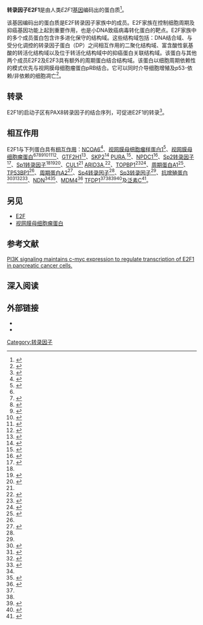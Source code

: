 {{PBB|geneid=1869}}
'''转录因子E2F1'''是由人类''E2F1''[[基因|基因]]编码出的蛋白质<ref name="pmid8964493">{{cite journal | author = Neuman E, Sellers WR, McNeil JA, Lawrence JB, Kaelin WG Jr | title = Structure and partial genomic sequence of the human E2F1 gene | journal = Gene | volume = 173 | issue = 2 | pages = 163–9 |date=December 1996 | pmid = 8964493 | pmc =  | doi =10.1016/0378-1119(96)00184-9  }}</ref>。

该基因编码出的蛋白质是E2F转录因子家族中的成员。E2F家族在控制细胞周期及抑癌基因功能上起到重要作用，也是小DNA致癌病毒转化蛋白的靶点。E2F家族中的多个成员蛋白包含许多进化保守的结构域。这些结构域包括：DNA结合域、与受分化调控的转录因子蛋白（DP）之间相互作用的二聚化结构域、富含酸性氨基酸的转活化结构域以及位于转活化结构域中的抑癌蛋白关联结构域。该蛋白与其他两个成员E2F2及E2F3具有额外的周期蛋白结合结构域。该蛋白以细胞周期依赖性的模式优先与视网膜母细胞瘤蛋白pRB结合。它可以同时介导细胞增殖及p53-依赖/非依赖的细胞凋亡<ref>{{Cite web| title = Entrez Gene: E2F1 E2F transcription factor 1| url = http://www.ncbi.nlm.nih.gov/sites/entrez?Db=gene&Cmd=ShowDetailView&TermToSearch=1869| accessdate = | archive-date = 2019-10-16| archive-url = https://web.archive.org/web/20191016102857/https://www.ncbi.nlm.nih.gov/gene?Db=gene&Cmd=ShowDetailView&TermToSearch=1869| dead-url = no}}</ref>。

==转录==

E2F1的启动子区有PAX8转录因子的结合序列，可促进E2F1的转录<ref name="LiNyman2011">{{cite journal|last1=Li|first1=C G|last2=Nyman|first2=J E|last3=Braithwaite|first3=A W|last4=Eccles|first4=M R|title=PAX8 promotes tumor cell growth by transcriptionally regulating E2F1 and stabilizing RB protein|journal=Oncogene|volume=30|issue=48|year=2011|pages=4824–4834|issn=0950-9232|doi=10.1038/onc.2011.190}}</ref>。

==相互作用==
E2F1与下列蛋白具有[[蛋白质-蛋白质相互作用|相互作用]]：[[NCOA6|NCOA6]]<ref name=pmid14638867>{{cite journal |last=Kong |first=Hee Jeong |authorlink= |coauthors=Yu Hyun Jung, Hong SunHwa, Park Min Jung, Choi Young Hyun, An Won Gun, Lee Jae Woon, Cheong JaeHun |date=November 2003  |title=Interaction and functional cooperation of the cancer-amplified transcriptional coactivator activating signal cointegrator-2 and E2F-1 in cell proliferation |journal=Mol. Cancer Res. |volume=1 |issue=13 |pages=948–58 |publisher= |location = United States| issn = 1541-7786| pmid = 14638867 | bibcode = | oclc =| id = | url = | language = | format = | accessdate = | laysummary = | laysource = | laydate = | quote = }}</ref>、[[视网膜母细胞瘤样蛋白1|视网膜母细胞瘤样蛋白1]]<ref name=pmid8230483>{{cite journal |last=Dyson |first=N |authorlink= |coauthors=Dembski M, Fattaey A, Ngwu C, Ewen M, Helin K |date=December 1993  |title=Analysis of p107-associated proteins: p107 associates with a form of E2F that differs from pRB-associated E2F-1 |journal=J. Virol. |volume=67 |issue=12 |pages=7641–7 |publisher= |location = UNITED STATES| issn = 0022-538X| pmid = 8230483 | bibcode = | oclc =| id = | url =https://archive.org/details/sim_journal-of-virology_1993-12_67_12/page/7641| language = | format = | accessdate = | laysummary = | laysource = | laydate = | quote = |pmc=238233 }}</ref>、[[视网膜母细胞瘤蛋白|视网膜母细胞瘤蛋白]]<ref name=pmid8230483/><ref name=pmid11470869>{{cite journal |doi=10.1093/nar/29.15.3131 |last=Nicolas |first=E |authorlink= |coauthors=Ait-Si-Ali S, Trouche D |date=August 2001  |title=The histone deacetylase HDAC3 targets RbAp48 to the retinoblastoma protein |journal=Nucleic Acids Res. |volume=29 |issue=15 |pages=3131–6 |publisher= |location = England| issn = | pmid = 11470869 | bibcode = | oclc =| id = | url = | language = | format = | accessdate = | laysummary = | laysource = | laydate = | quote = |pmc=55834 }}</ref><ref name=pmid12397079>{{cite journal |last=Pardo |first=Patricia S |authorlink= |coauthors=Leung James K, Lucchesi John C, Pereira-Smith Olivia M |date=December 2002  |title=MRG15, a novel chromodomain protein, is present in two distinct multiprotein complexes involved in transcriptional activation |journal=J. Biol. Chem. |volume=277 |issue=52 |pages=50860–6 |publisher= |location = United States| issn = 0021-9258| pmid = 12397079 |doi = 10.1074/jbc.M203839200 | bibcode = | oclc =| id = | url = | language = | format = | accessdate = | laysummary = | laysource = | laydate = | quote = }}</ref><ref name=pmid8896460>{{cite journal |last=Choubey |first=D |authorlink= |coauthors=Li S J, Datta B, Gutterman J U, Lengyel P |date=October 1996  |title=Inhibition of E2F-mediated transcription by p202 |journal=EMBO J. |volume=15 |issue=20 |pages=5668–78 |publisher= |location = ENGLAND| issn = 0261-4189| pmid = 8896460 | bibcode = | oclc =| id = | url = | language = | format = | accessdate = | laysummary = | laysource = | laydate = | quote = |pmc=452311 }}</ref><ref name=pmid10869426>{{cite journal |last=Fajas |first=L |authorlink= |coauthors=Paul C, Zugasti O, Le Cam L, Polanowska J, Fabbrizio E, Medema R, Vignais M L, Sardet C |date=July 2000  |title=pRB binds to and modulates the transrepressing activity of the E1A-regulated transcription factor p120E4F |journal=[[PNAS|Proc. Natl. Acad. Sci. U.S.A.]] |volume=97 |issue=14 |pages=7738–43 |publisher= |location = UNITED STATES| issn = 0027-8424| pmid = 10869426 |doi = 10.1073/pnas.130198397 | bibcode = | oclc =| id = | url = | language = | format = | accessdate = | laysummary = | laysource = | laydate = | quote = |pmc=16614 }}</ref><ref name=pmid7739537>{{cite journal |last=Wu |first=C L |authorlink= |coauthors=Zukerberg L R, Ngwu C, Harlow E, Lees J A |date=May 1995 |title=In vivo association of E2F and DP family proteins |journal=Mol. Cell. Biol. |volume=15 |issue=5 |pages=2536–46 |publisher= |location = UNITED STATES| issn = 0270-7306| pmid = 7739537 | bibcode = | oclc =| id = | url =https://archive.org/details/sim_molecular-and-cellular-biology_1995-05_15_5/page/2536| language = | format = | accessdate = | laysummary = | laysource = | laydate = | quote = |pmc=230484 }}</ref><ref name=pmid9422723>{{cite journal |doi=10.1074/jbc.273.2.720 |last=Taniura |first=H |authorlink= |coauthors=Taniguchi N, Hara M, Yoshikawa K |date=January 1998  |title=Necdin, a postmitotic neuron-specific growth suppressor, interacts with viral transforming proteins and cellular transcription factor E2F1 |journal=J. Biol. Chem. |volume=273 |issue=2 |pages=720–8 |publisher= |location = UNITED STATES| issn = 0021-9258| pmid = 9422723 | bibcode = | oclc =| id = | url = | language = | format = | accessdate = | laysummary = | laysource = | laydate = | quote = }}</ref>、[[GTF2H1|GTF2H1]]<ref name=pmid10428966>{{cite journal |last=Vandel |first=L |authorlink= |coauthors=Kouzarides T |date=August 1999  |title=Residues phosphorylated by TFIIH are required for E2F-1 degradation during S-phase |journal=EMBO J. |volume=18 |issue=15 |pages=4280–91 |publisher= |location = ENGLAND| issn = 0261-4189| pmid = 10428966 |doi = 10.1093/emboj/18.15.4280 | bibcode = | oclc =| id = | url = | language = | format = | accessdate = | laysummary = | laysource = | laydate = | quote = |pmc=1171504 }}</ref>、[[SKP2|SKP2]]<ref name=pmid10559858>{{cite journal |last=Marti |first=A |authorlink= |coauthors=Wirbelauer C, Scheffner M, Krek W |date=May 1999 |title=Interaction between ubiquitin-protein ligase SCFSKP2 and E2F-1 underlies the regulation of E2F-1 degradation |journal=Nat. Cell Biol. |volume=1 |issue=1 |pages=14–9 |publisher= |location = ENGLAND| issn = 1465-7392| pmid = 10559858 |doi = 10.1038/8984 | bibcode = | oclc =| id = | url = | language = | format = | accessdate = | laysummary = | laysource = | laydate = | quote = }}</ref> [[PURA|PURA]],<ref name=pmid10597240>{{cite journal |last=Darbinian |first=N |authorlink= |coauthors=Gallia G L, Kundu M, Shcherbik N, Tretiakova A, Giordano A, Khalili K |date=November 1999  |title=Association of Pur alpha and E2F-1 suppresses transcriptional activity of E2F-1 |journal=Oncogene |volume=18 |issue=46 |pages=6398–402 |publisher= |location = ENGLAND| issn = 0950-9232| pmid = 10597240 |doi = 10.1038/sj.onc.1203011 | bibcode = | oclc =| id = | url = | language = | format = | accessdate = | laysummary = | laysource = | laydate = | quote = }}</ref>、[[NPDC1|NPDC1]]<ref name=pmid11042687>{{cite journal |last=Sansal |first=I |authorlink= |coauthors=Dupont E, Toru D, Evrard C, Rouget P |date=October 2000  |title=NPDC-1, a regulator of neural cell proliferation and differentiation, interacts with E2F-1, reduces its binding to DNA and modulates its transcriptional activity |journal=Oncogene |volume=19 |issue=43 |pages=5000–9 |publisher= |location = ENGLAND| issn = 0950-9232| pmid = 11042687 |doi = 10.1038/sj.onc.1203843 | bibcode = | oclc =| id = | url = | language = | format = | accessdate = | laysummary = | laysource = | laydate = | quote = }}</ref>、[[Sp2转录因子|Sp2转录因子]]<ref name=pmid10547281>{{cite journal |last=Rotheneder |first=H |authorlink= |coauthors=Geymayer S, Haidweger E |date=November 1999  |title=Transcription factors of the Sp1 family: interaction with E2F and regulation of the murine thymidine kinase promoter |journal=J. Mol. Biol. |volume=293 |issue=5 |pages=1005–15 |publisher= |location = ENGLAND| issn = 0022-2836| pmid = 10547281 |doi = 10.1006/jmbi.1999.3213 | bibcode = | oclc =| id = | url = | language = | format = | accessdate = | laysummary = | laysource = | laydate = | quote = }}</ref>、[[Sp1转录因子|Sp1转录因子]]<ref name=pmid10547281/><ref name=pmid8657142>{{cite journal |last=Lin |first=S Y |authorlink= |coauthors=Black A R, Kostic D, Pajovic S, Hoover C N, Azizkhan J C |date=April 1996  |title=Cell cycle-regulated association of E2F1 and Sp1 is related to their functional interaction |journal=Mol. Cell. Biol. |volume=16 |issue=4 |pages=1668–75 |publisher= |location = UNITED STATES| issn = 0270-7306| pmid = 8657142 | bibcode = | oclc =| id = | url =https://archive.org/details/sim_molecular-and-cellular-biology_1996-04_16_4/page/1668| language = | format = | accessdate = | laysummary = | laysource = | laydate = | quote = |pmc=231153 }}</ref><ref name=pmid8657141>{{cite journal |last=Karlseder |first=J |authorlink= |coauthors=Rotheneder H, Wintersberger E |date=April 1996  |title=Interaction of Sp1 with the growth- and cell cycle-regulated transcription factor E2F |journal=Mol. Cell. Biol. |volume=16 |issue=4 |pages=1659–67 |publisher= |location = UNITED STATES| issn = 0270-7306| pmid = 8657141 | bibcode = | oclc =| id = | url =https://archive.org/details/sim_molecular-and-cellular-biology_1996-04_16_4/page/1659| language = | format = | accessdate = | laysummary = | laysource = | laydate = | quote = |pmc=231152 }}</ref>、[[CUL1|CUL1]]<ref name=pmid10559858/> [[ARID3A|ARID3A]],<ref name=pmid9780002>{{cite journal |last=Suzuki |first=M |authorlink= |coauthors=Okuyama S, Okamoto S, Shirasuna K, Nakajima T, Hachiya T, Nojima H, Sekiya S, Oda K |date=August 1998  |title=A novel E2F binding protein with Myc-type HLH motif stimulates E2F-dependent transcription by forming a heterodimer |journal=Oncogene |volume=17 |issue=7 |pages=853–65 |publisher= |location = ENGLAND| issn = 0950-9232| pmid = 9780002 |doi = 10.1038/sj.onc.1202163 | bibcode = | oclc =| id = | url = | language = | format = | accessdate = | laysummary = | laysource = | laydate = | quote = }}</ref>、[[TOPBP1|TOPBP1]]<ref name=pmid12697828>{{cite journal |doi=10.1128/MCB.23.9.3287-3304.2003 |last=Liu |first=Kang |authorlink= |coauthors=Lin Fang-Tsyr, Ruppert J Michael, Lin Weei-Chin |date=May 2003 |title=Regulation of E2F1 by BRCT domain-containing protein TopBP1 |journal=Mol. Cell. Biol. |volume=23 |issue=9 |pages=3287–304 |publisher= |location = United States| issn = 0270-7306| pmid = 12697828 | bibcode = | oclc =| id = | url =https://archive.org/details/sim_molecular-and-cellular-biology_2003-05_23_9/page/3287| language = | format = | accessdate = | laysummary = | laysource = | laydate = | quote = |pmc=153207 }}</ref><ref name=pmid14576433>{{cite journal |last=Yu |first=Xiaochun |authorlink= |coauthors=Chini Claudia Christiano Silva, He Miao, Mer Georges, Chen Junjie |date=October 2003  |title=The BRCT domain is a phospho-protein binding domain |journal=[[Science_(journal)|Science]] |volume=302 |issue=5645 |pages=639–42 |publisher= |location = United States| issn = | pmid = 14576433 |doi = 10.1126/science.1088753 | bibcode = | oclc =| id = | url = | language = | format = | accessdate = | laysummary = | laysource = | laydate = | quote = }}</ref>、[[周期蛋白A1|周期蛋白A1]]<ref name=pmid10022926>{{cite journal |last=Yang |first=R |authorlink= |coauthors=Müller C, Huynh V, Fung Y K, Yee A S, Koeffler H P |date=March 1999  |title=Functions of cyclin A1 in the cell cycle and its interactions with transcription factor E2F-1 and the Rb family of proteins |journal=Mol. Cell. Biol. |volume=19 |issue=3 |pages=2400–7 |publisher= |location = UNITED STATES| issn = 0270-7306| pmid = 10022926 | bibcode = | oclc =| id = | url =https://archive.org/details/sim_molecular-and-cellular-biology_1999-03_19_3/page/2400| language = | format = | accessdate = | laysummary = | laysource = | laydate = | quote = |pmc=84032 }}</ref>、[[TP53BP1|TP53BP1]]<ref name=pmid8896460/>、[[周期蛋白A2|周期蛋白A2]]<ref name=pmid7969176>{{cite journal |last=Xu |first=M |authorlink= |coauthors=Sheppard K A, Peng C Y, Yee A S, Piwnica-Worms H |date=December 1994  |title=Cyclin A/CDK2 binds directly to E2F-1 and inhibits the DNA-binding activity of E2F-1/DP-1 by phosphorylation |journal=Mol. Cell. Biol. |volume=14 |issue=12 |pages=8420–31 |publisher= |location = UNITED STATES| issn = 0270-7306| pmid = 7969176 | bibcode = | oclc =| id = | url =https://archive.org/details/sim_molecular-and-cellular-biology_1994-12_14_12/page/8420| language = | format = | accessdate = | laysummary = | laysource = | laydate = | quote = |pmc=359381 }}</ref>、[[Sp4转录因子|Sp4转录因子]]<ref name=pmid10547281/>、[[Sp3转录因子|Sp3转录因子]]<ref name=pmid10547281/>、[[抗增殖蛋白|抗增殖蛋白]]<ref name=pmid14637159>{{cite journal |doi=10.1016/j.bbrc.2003.10.148 |last=Joshi |first=Bharat |authorlink= |coauthors=Ko Danette, Ordonez-Ercan Dalia, Chellappan Srikumar P |date=December 2003  |title=A putative coiled-coil domain of prohibitin is sufficient to repress E2F1-mediated transcription and induce apoptosis |journal=Biochem. Biophys. Res. Commun. |volume=312 |issue=2 |pages=459–66 |publisher= |location = United States| issn = 0006-291X| pmid = 14637159 | bibcode = | oclc =| id = | url = | language = | format = | accessdate = | laysummary = | laysource = | laydate = | quote = }}</ref><ref name=pmid14500729>{{cite journal |last=Fusaro |first=Gina |authorlink= |coauthors=Dasgupta Piyali, Rastogi Shipra, Joshi Bharat, Chellappan Srikumar |date=November 2003  |title=Prohibitin induces the transcriptional activity of p53 and is exported from the nucleus upon apoptotic signaling |journal=J. Biol. Chem. |volume=278 |issue=48 |pages=47853–61 |publisher= |location = United States| issn = 0021-9258| pmid = 14500729 |doi = 10.1074/jbc.M305171200 | bibcode = | oclc =| id = | url = | language = | format = | accessdate = | laysummary = | laysource = | laydate = | quote = }}</ref><ref name=pmid12065415>{{cite journal |last=Wang |first=Sheng |authorlink= |coauthors=Zhang Baohua, Faller Douglas V |date=June 2002  |title=Prohibitin requires Brg-1 and Brm for the repression of E2F and cell growth |journal=EMBO J. |volume=21 |issue=12 |pages=3019–28 |publisher= |location = England| issn = 0261-4189| pmid = 12065415 |doi = 10.1093/emboj/cdf302 | bibcode = | oclc =| id = | url = | language = | format = | accessdate = | laysummary = | laysource = | laydate = | quote = |pmc=126057 }}</ref><ref name=pmid10523633>{{cite journal |last=Wang |first=S |authorlink= |coauthors=Nath N, Fusaro G, Chellappan S |date=November 1999  |title=Rb and prohibitin target distinct regions of E2F1 for repression and respond to different upstream signals |journal=Mol. Cell. Biol. |volume=19 |issue=11 |pages=7447–60 |publisher= |location = UNITED STATES| issn = 0270-7306| pmid = 10523633 | bibcode = | oclc =| id = | url =https://archive.org/details/sim_molecular-and-cellular-biology_1999-11_19_11/page/7447| language = | format = | accessdate = | laysummary = | laysource = | laydate = | quote = |pmc=84738 }}</ref>、[[NDN_(基因)|NDN]]<ref name=pmid9422723/><ref name=pmid14593116>{{cite journal |last=Kuwako |first=Ken-ichiro |authorlink= |coauthors=Taniura Hideo, Yoshikawa Kazuaki |date=January 2004  |title=Necdin-related MAGE proteins differentially interact with the E2F1 transcription factor and the p75 neurotrophin receptor |journal=J. Biol. Chem. |volume=279 |issue=3 |pages=1703–12 |publisher= |location = United States| issn = 0021-9258| pmid = 14593116 |doi = 10.1074/jbc.M308454200 | bibcode = | oclc =| id = | url = | language = | format = | accessdate = | laysummary = | laysource = | laydate = | quote = }}</ref>、[[MDM4|MDM4]]<ref name=pmid12532331>{{cite journal |last=Strachan |first=Gordon D |authorlink= |coauthors=Jordan-Sciutto Kelly L, Rallapalli Ravikumar, Tuan Rocky S, Hall David J |date=February 2003  |title=The E2F-1 transcription factor is negatively regulated by its interaction with the MDMX protein |journal=J. Cell. Biochem. |volume=88 |issue=3 |pages=557–68 |publisher= |location = United States| issn = 0730-2312| pmid = 12532331 |doi = 10.1002/jcb.10318 | bibcode = | oclc =| id = | url = | language = | format = | accessdate = | laysummary = | laysource = | laydate = | quote = }}</ref> [[TFDP1|TFDP1]]<ref name=pmid7739537/><ref name=pmid9780002/><ref name=pmid7892279>{{cite journal |doi=10.1073/pnas.92.6.2403 |last=Sardet |first=C |authorlink= |coauthors=Vidal M, Cobrinik D, Geng Y, Onufryk C, Chen A, Weinberg R A |date=March 1995  |title=E2F-4 and E2F-5, two members of the E2F family, are expressed in the early phases of the cell cycle |journal=[[PNAS|Proc. Natl. Acad. Sci. U.S.A.]] |volume=92 |issue=6 |pages=2403–7 |publisher= |location = UNITED STATES| issn = 0027-8424| pmid = 7892279 | bibcode = | oclc =| id = | url = | language = | format = | accessdate = | laysummary = | laysource = | laydate = | quote = |pmc=42492 }}</ref><ref name=pmid8405995>{{cite journal |doi=10.1101/gad.7.10.1850 |last=Helin |first=K |authorlink= |coauthors=Wu C L, Fattaey A R, Lees J A, Dynlacht B D, Ngwu C, Harlow E |date=October 1993  |title=Heterodimerization of the transcription factors E2F-1 and DP-1 leads to cooperative trans-activation |journal=Genes Dev. |volume=7 |issue=10 |pages=1850–61 |publisher= |location = UNITED STATES| issn = 0890-9369| pmid = 8405995 | bibcode = | oclc =| id = | url =https://archive.org/details/sim_genes-development_1993-10_7_10/page/1850| language = | format = | accessdate = | laysummary = | laysource = | laydate = | quote = }}</ref>及[[泛素C|泛素C]]<ref name=pmid18367454>{{cite journal |last=Zhou |first=Fangfang |authorlink= |coauthors=Zhang Long, Wang Aijun, Song Bo, Gong Kai, Zhang Lihai, Hu Min, Zhang Xiufang, Zhao Nanming, Gong Yandao |date=May 2008 |title=The association of GSK3 beta with E2F1 facilitates nerve growth factor-induced neural cell differentiation |journal=J. Biol. Chem. |volume=283 |issue=21 |pages=14506–15 |publisher= |location = United States| issn = 0021-9258| pmid = 18367454 |doi = 10.1074/jbc.M706136200 | bibcode = | oclc =| id = | url = | language = | format = | accessdate = | laysummary = | laysource = | laydate = | quote = }}</ref>。

== 另见 ==
* [[E2F|E2F]]
* [[视网膜母细胞瘤蛋白|视网膜母细胞瘤蛋白]]

== 参考文献 ==
{{Reflist}}
[http://www3.interscience.wiley.com/journal/122512322/abstract PI3K signaling maintains c-myc expression to regulate transcription of E2F1 in pancreatic cancer cells.]{{Dead link|date=2019年5月 |bot=InternetArchiveBot |fix-attempted=yes }}

== 深入阅读 ==
{{Refbegin| 2}}
{{PBB_Further_reading
| citations =
*{{Cite journal  | author=Dupont E, Sansal I, Toru D, ''et al.'' |title=[Identification of NPDC-1, gene involved in the control of proliferation and differentiation of neural and glial precursors] |journal=C. R. Seances Soc. Biol. Fil. |volume=191 |issue= 1 |pages= 95–104 |year= 1997 |pmid= 9181131 |doi=  }}
*{{Cite journal  | author=Stevens C, La Thangue NB |title=The emerging role of E2F-1 in the DNA damage response and checkpoint control. |journal=DNA Repair (Amst.) |volume=3 |issue= 8-9 |pages= 1071–9 |year= 2005 |pmid= 15279795 |doi= 10.1016/j.dnarep.2004.03.034 }}
*{{Cite journal  | author=Zhang Z, Wang H, Li M, ''et al.'' |title=Novel MDM2 p53-independent functions identified through RNA silencing technologies. |journal=Ann. N. Y. Acad. Sci. |volume=1058 |issue=  1|pages= 205–14 |year= 2006 |pmid= 16394138 |doi= 10.1196/annals.1359.030 }}
*{{Cite journal |author=Schild C, Wirth M, Reichert M, Schmid RM, Saur D, Schneider G |title=PI3K signaling maintains c-myc expression to regulate transcription of E2F1 in pancreatic cancer cells |journal=Mol. Carcinog. |volume= 48|issue= 12|pages= 1149–58|date=July 2009 |pmid=19603422 |doi=10.1002/mc.20569 |url=}}
}}
{{Refend}}
{{PDB Gallery|geneid=1869}}

== 外部链接 ==
* {{MeshName|E2F1+protein,+human}}
* {{FactorBook|E2F1}}
{{NLM content}}
{{Transcription factors|g3}}

<!-- The PBB_Controls template provides controls for Protein Box Bot, please see Template:PBB_Controls for details. -->
{{PBB_Controls
| update_page = yes
| require_manual_inspection = no
| update_protein_box = yes
| update_summary = yes
| update_citations = yes
}}

[[Category:转录因子|Category:转录因子]]